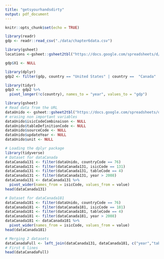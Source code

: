 ```yaml
---
title: "getsyourhandsdirty"
output: pdf_document
---
```


```r
knitr::opts_chunk$set(echo = TRUE)
```

```r
library(readr)
gdp <- readr::read_csv("./data/chapter6data.csv")
```
```r
library(gsheet)
locations <-gsheet::gsheet2tbl("https://docs.google.com/spreadsheets/d/1nehKEBKTQx11LZuo5ZJFKTVS0p5y1ysMPSOSX_m8dS8/edit?usp=sharing")
```
```r
gdp$X1 <- NULL
```


```r
library(dplyr)
gdp2 <- filter(gdp, country == "United States" | country ==  "Canada" | country == "Japan" | country =="Belgium" | country == "France") 
```
```r
library(tidyr)
gdp3 <- gdp2 %>%
  pivot_longer(!c(country), names_to = "year", values_to = "gdp")
```
```r
 
library(gsheet)
# Read data from the URL
dataUnido <- gsheet::gsheet2tbl("https://docs.google.com/spreadsheets/d/1uLaXke-KPN28-ESPPoihk8TiXVWp5xuNGHW7w7yqLCc/edit#gid=416085055")
# erasing non important variables
dataUnido$isicCodeCombinaison <- NULL
dataUnido$tableDefinitionCode <- NULL
dataUnido$sourceCode <- NULL
dataUnido$updateYear <- NULL
dataUnido$unit <- NULL
```
```r
# Loading the dplyr package
library(tidyverse)
# Dataset for dataCanada
dataCanada131 <- filter(dataUnido, countryCode == 76)
dataCanada131 <- filter(dataCanada131, isicCode == 131)
dataCanada131 <- filter(dataCanada131, tableCode == 4)
dataCanada131 <- filter(dataCanada131, year > 2008)
dataCanada131 <- dataCanada131 %>%
  pivot_wider(names_from = isicCode, values_from = value)
head(dataCanada131)
```
```r
# Dataset for dataCanada181
dataCanada181 <- filter(dataUnido, countryCode == 76)
dataCanada181 <- filter(dataCanada181, isicCode == 181)
dataCanada181 <- filter(dataCanada181, tableCode == 4)
dataCanada181 <- filter(dataCanada181, year > 2008)
dataCanada181 <- dataCanada181 %>%
  pivot_wider(names_from = isicCode, values_from = value)
head(dataCanada181)
```
```r
# Merging 2 datasets
dataCanadaFull <- left_join(dataCanada131, dataCanada181, c("year","tableCode","countryCode"))
# First 6 lines
head(dataCanadaFull)
```

